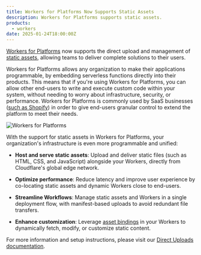 ```yaml
---
title: Workers for Platforms Now Supports Static Assets
description: Workers for Platforms supports static assets.
products:
  - workers
date: 2025-01-24T18:00:00Z
---
```


[Workers for Platforms](https://developers.cloudflare.com/cloudflare-for-platforms/workers-for-platforms/) now supports the direct upload and management of [static assets](https://developers.cloudflare.com/workers/static-assets/), allowing teams to deliver complete solutions to their users.

Workers for Platforms allows any organization to make their applications programmable, by embedding serverless functions directly into their products. This means that if you're using Workers for Platforms, you can allow other end-users to write and execute custom code within your system, without needing to worry about infrastructure, security, or performance. Workers for Platforms is commonly used by SaaS businesses ([such as Shopify](https://blog.cloudflare.com/workers-for-platforms/)) in order to give end-users granular control to extend the platform to meet their needs.

![Workers for Platforms](public/images/workers/workers-assets/workers-for-platforms.png)

With the support for static assets in Workers for Platforms, your organization's infrastructure is even more programmable and unified:

- **Host and serve static assets**: Upload and deliver static files (such as HTML, CSS, and JavaScript) alongside your Workers, directly from Cloudflare's global edge network.

- **Optimize performance**: Reduce latency and improve user experience by co-locating static assets and dynamic Workers close to end-users.

- **Streamline Workflows**: Manage static assets and Workers in a single deployment flow, with manifest-based uploads to avoid redundant file transfers.

- **Enhance customization**: Leverage [asset bindings](/workers/static-assets/binding/#binding) in your Workers to dynamically fetch, modify, or customize static content.

For more information and setup instructions, please visit our [Direct Uploads documentation](/workers/static-assets/direct-upload/).
